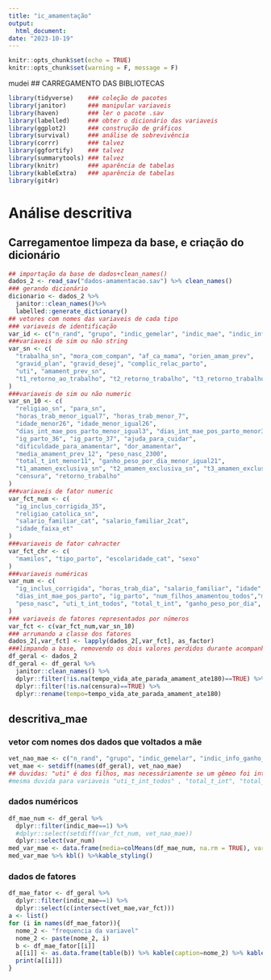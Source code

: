 ```yaml
---
title: "ic_amamentação"
output: 
  html_document:
date: "2023-10-19"
---
```

  
```r
knitr::opts_chunk$set(echo = TRUE)
knitr::opts_chunk$set(warning = F, message = F)
```
mudei
## CARREGAMENTO DAS BIBLIOTECAS

```r
library(tidyverse)    ### coleção de pacotes
library(janitor)      ### manipular variaveis
library(haven)        ### ler o pacote .sav    
library(labelled)     ### obter o dicionário das variaveis  
library(ggplot2)      ### construção de gráficos 
library(survival)     ### análise de sobrevivência
library(corrr)        ### talvez
library(ggfortify)    ### talvez
library(summarytools) ### talvez
library(knitr)        ### aparência de tabelas
library(kableExtra)   ### aparência de tabelas
library(git4r)
```
# Análise descritiva

## Carregamentoe limpeza da base, e criação do dicionário

```r
## importação da base de dados+clean_names()
dados_2 <- read_sav("dados-amamentacao.sav") %>% clean_names()
### gerando dicionário
dicionario <- dados_2 %>% 
  janitor::clean_names()%>% 
  labelled::generate_dictionary()
## vetores com nomes das variaveis de cada tipo
### variaveis de identificação
var_id <- c("n_rand", "grupo", "indic_gemelar", "indic_mae", "indic_info_ganho_peso", "indic_t", "indic_tempo","filter")
###variaveis de sim ou não string
var_sn <- c(
  "trabalha_sn", "mora_com_compan", "af_ca_mama", "orien_amam_prev",
  "gravid_plan", "gravid_desej", "complic_relac_parto",
  "uti", "amament_prev_sn",
  "t1_retorno_ao_trabalho", "t2_retorno_trabalho", "t3_retorno_trabalho"
)
###variaveis de sim ou não numeric
var_sn_10 <- c(
  "religiao_sn", "para_sn",
  "horas_trab_menor_igual7", "horas_trab_menor_7",
  "idade_menor26", "idade_menor_igual26",
  "dias_int_mae_pos_parto_menor_igual3", "dias_int_mae_pos_parto_menor3",
  "ig_parto_36", "ig_parto_37", "ajuda_para_cuidar",
  "dificuldade_para_amamentar", "dor_amamentar",
  "media_amament_prev_12", "peso_nasc_2300",
  "total_t_int_menor11", "ganho_peso_por_dia_menor_igual21",
  "t1_amamen_exclusiva_sn", "t2_amamen_exclusiva_sn", "t3_amamen_exclusiva_sn", "amamen_exclusiva_sn",
  "censura", "retorno_trabalho"
)
###variaveis de fator numeric
var_fct_num <- c(
  "ig_inclus_corrigida_35",
  "religiao_catolica_sn",
  "salario_familiar_cat", "salario_familiar_2cat",
  "idade_faixa_et"
)
###variaveis de fator cahracter
var_fct_chr <- c(
  "mamilos", "tipo_parto", "escolaridade_cat", "sexo"
)
###variaveis numéricas
var_num <- c(
  "ig_inclus_corrigida", "horas_trab_dia", "salario_familiar", "idade",
  "dias_int_mae_pos_parto", "ig_parto", "num_filhos_amamentou_todos","media_amament_prev_meses_todos",
  "peso_nasc", "uti_t_int_todos", "total_t_int", "ganho_peso_por_dia", "tempo"
)
### variaveis de fatores representados por números
var_fct <- c(var_fct_num,var_sn_10)
### arrumando a classe dos fatores
dados_2[,var_fct] <- lapply(dados_2[,var_fct], as_factor)
###limpando a base, removendo os dois valores perdidos durante acompanhamento
df_geral <- dados_2
df_geral <- df_geral %>% 
  janitor::clean_names() %>%
  dplyr::filter(!is.na(tempo_vida_ate_parada_amament_ate180)==TRUE) %>% 
  dplyr::filter(!is.na(censura)==TRUE) %>% 
  dplyr::rename(tempo=tempo_vida_ate_parada_amament_ate180)
```

## descritiva_mae

### vetor com nomes dos dados que voltados a mãe

```r
vet_nao_mae <- c("n_rand", "grupo", "indic_gemelar", "indic_info_ganho_peso", "indic_t", "indic_tempo","filter","sexo","peso_nasc","peso_nasc_2300","uti","uti_t_int_todos","total_t_int", "total_t_int_menor11","ganho_peso_por_dia","ganho_peso_por_dia_menor_igual21")
vet_mae <- setdiff(names(df_geral), vet_nao_mae)
## duvidas: "uti" é dos filhos, mas necessáriamente se um gêmeo foi internado, o outro também será? COLOQUEI NO VETOR PARA TIRAR
#mesma duvida para variaveis "uti_t_int_todos" , "total_t_int", "total_t_int_menor11", 
```

### dados numéricos
  
```r
df_mae_num <- df_geral %>% 
  dplyr::filter(indic_mae==1) %>% 
  #dplyr::select(setdiff(var_fct_num, vet_nao_mae))
  dplyr::select(var_num)
med_var_mae <- data.frame(media=colMeans(df_mae_num, na.rm = TRUE), variancia=apply(df_mae_num, 2, var, na.rm = TRUE))
med_var_mae %>% kbl() %>%kable_styling()
```

### dados de fatores

```r
df_mae_fator <- df_geral %>% 
  dplyr::filter(indic_mae==1) %>% 
  dplyr::select(c(intersect(vet_mae,var_fct)))
a <- list()
for (i in names(df_mae_fator)){
  nome_2 <- "frequencia da variavel"
  nome_2 <- paste(nome_2, i)
  b <- df_mae_fator[[i]]
  a[[i]] <- as.data.frame(table(b)) %>% kable(caption=nome_2) %>% kable_styling()
  print(a[[i]])
}
```


